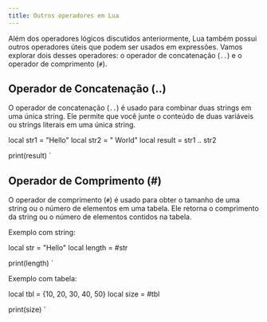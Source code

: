 ```yaml
---
title: Outros operadores em Lua
---
```



Além dos operadores lógicos discutidos anteriormente, Lua também possui
outros operadores úteis que podem ser usados em expressões.
Vamos explorar dois desses operadores: o operador de concatenação (`..`) e o
operador de comprimento (`#`).

## Operador de Concatenação (..)

O operador de concatenação (`..`) é usado para combinar duas strings em uma única string. Ele permite que você junte o conteúdo de duas variáveis ou strings literais em uma única string.

local str1 = "Hello"
local str2 = " World"
local result = str1 .. str2

print(result)
`

<Tabs>
  <TabItem label="editor">
    <CodeLua code={example1} />
  </TabItem>
  <TabItem label="terminal">
    <CodeBash code="Hello World" />
  </TabItem>
</Tabs>

## Operador de Comprimento (#)

O operador de comprimento (`#`) é usado para obter o tamanho de uma string ou o número de elementos em uma tabela. Ele retorna o comprimento da string ou o número de elementos contidos na tabela.

Exemplo com string:

local str = "Hello"
local length = #str

print(length)
`

<Tabs>
  <TabItem label="editor">
    <CodeLua code={example2} />
  </TabItem>
  <TabItem label="terminal">
    <CodeBash code="5" />
  </TabItem>
</Tabs>

Exemplo com tabela:

local tbl = {10, 20, 30, 40, 50}
local size = #tbl

print(size)
`

<Tabs>
  <TabItem label="editor">
    <CodeLua code={example3} />
  </TabItem>
  <TabItem label="terminal">
    <CodeBash code="5" />
  </TabItem>
</Tabs>
